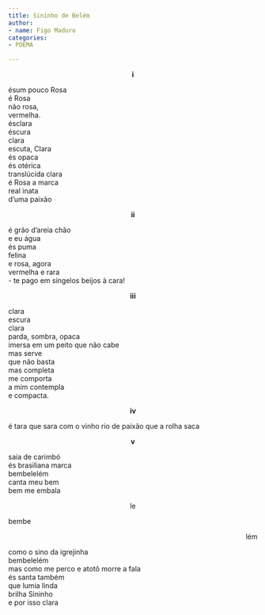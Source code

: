 ```yaml
---
title: Sininho de Belém
author:
- name: Figo Maduro
categories:
- POEMA

---
```


<p style="text-align: center; text-style: bold;">**i**</p>

| ésum pouco Rosa
| é Rosa
| não rosa,
| vermelha.
| ésclara
| éscura
| clara
| escuta, Clara
| és opaca
| és otérica
| translúcida clara
| é Rosa a marca
| real inata
| d’uma paixão

<p style="text-align: center; text-style: bold;">**ii**</p>

| é grão d’areia chão
| e eu água
| és puma
| felina
| e rosa, agora
| vermelha e rara
| - te pago em singelos beijos à cara!

<p style="text-align: center; text-style: bold;">**iii**</p>

| clara
| escura
| clara
| parda, sombra, opaca
| imersa em um peito que não cabe
| mas serve
| que não basta
| mas completa
| me comporta
| a mim contempla
| e compacta.

<p style="text-align: center; text-style: bold;">**iv**</p>

é tara que sara com o vinho rio de paixão que a rolha saca

<p style="text-align: center; text-style: bold;">**v**</p>

| saia de carimbó
| és brasiliana marca
| bembelelém
| canta meu bem
| bem me embala

<p style="text-align: center;">le</p>
<p style="text-align: left;">bembe</p>
<p style="text-align: right;">lém</p>
								
| como o sino da igrejinha
| bembelelém
| mas como me perco e atotô morre a fala
| és santa também
| que lumia linda
| brilha Sininho 
| e por isso clara

<a href="https://instagram.com/arthurtgc"><i class="bi bi-instagram"></i></a>
